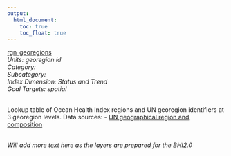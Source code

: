 ```yaml
---
output:
  html_document:
    toc: true
    toc_float: true
---
```


[rgn_georegions](https://github.com/OHI-Science/bhi/blob/master/baltic/layers/rgn_georegions_gl2014.csv)\
*Units: georegion id*\
*Category:*\
*Subcategory:*\
*Index Dimension: Status and Trend*\
*Goal Targets: spatial*\
<br>

Lookup table of Ocean Health Index regions and UN georegion identifiers at 3 georegion levels.
Data sources:
- [UN geographical region and composition](http://unstats.un.org/unsd/methods/m49/m49regin.htm)

\
*Will add more text here as the layers are prepared for the BHI2.0*



<br>

